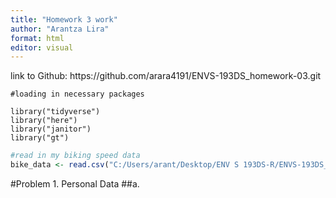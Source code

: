 ```yaml
---
title: "Homework 3 work"
author: "Arantza Lira"
format: html
editor: visual
---
```

link to Github: https://github.com/arara4191/ENVS-193DS_homework-03.git 

```r-loading
#loading in necessary packages

library("tidyverse")
library("here")
library("janitor")
library("gt")

```

```r
#read in my biking speed data
bike_data <- read.csv("C:/Users/arant/Desktop/ENV S 193DS-R/ENVS-193DS_homework-03/data/Biking_Speed_Data.csv")

```

#Problem 1. Personal Data
##a. 



